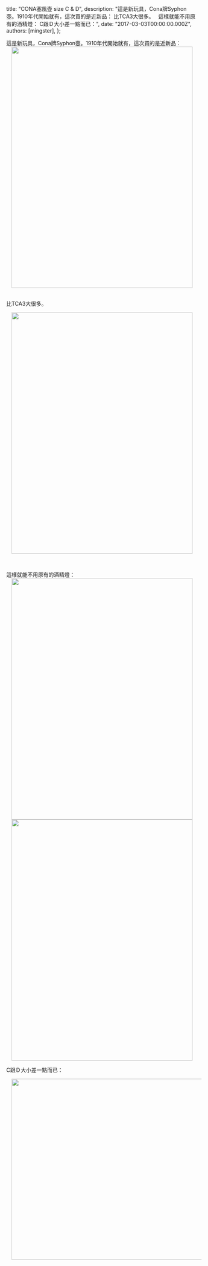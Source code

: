 
  title: "CONA塞風壺 size C & D",
  description: "這是新玩具，Cona牌Syphon壺。1910年代開始就有，這次買的是近新品： 比TCA3大很多。 &nbsp; 這樣就能不用原有的酒精燈： C跟Ｄ大小差一點而已：",
  date: "2017-03-03T00:00:00.000Z",
  authors: [mingster],
};

<div class="separator" style="clear:both;text-align:left;">這是新玩具，Cona牌Syphon壺。1910年代開始就有，這次買的是近新品：</div>
<div class="separator" style="clear:both;text-align:center;"><a style="margin-left:1em;margin-right:1em;text-align:center;" href="https://mingster.files.wordpress.com/2017/03/4db36-img_1901.jpg"><img src="/img/4db36-img_1901.jpg?w=225" width="480" height="640" border="0" /></a></div>
<p><span style="text-align:start;"><br />
</span><span style="text-align:start;">比TCA3大很多。</span></p>
<div class="separator" style="clear:both;text-align:center;"><a style="margin-left:1em;margin-right:1em;" href="https://mingster.files.wordpress.com/2017/03/ad968-img_1839.jpg"><img src="/img/ad968-img_1839.jpg?w=225" width="480" height="640" border="0" /></a></div>
<p>&nbsp;</p>
<div class="separator" style="clear:both;text-align:left;">這樣就能不用原有的酒精燈：</div>
<div class="separator" style="clear:both;text-align:center;"><a style="margin-left:1em;margin-right:1em;" href="https://mingster.files.wordpress.com/2017/03/ec98b-img_1903.jpg"><img src="/img/ec98b-img_1903.jpg?w=225" width="480" height="640" border="0" /></a><a style="margin-left:1em;margin-right:1em;" href="https://mingster.files.wordpress.com/2017/03/9fe53-img_1905.jpg"><img src="/img/9fe53-img_1905.jpg?w=225" width="480" height="640" border="0" /></a></div>
<p>C跟Ｄ大小差一點而已：</p>
<div class="separator" style="clear:both;text-align:center;"><a style="margin-left:1em;margin-right:1em;" href="https://mingster.files.wordpress.com/2017/03/1b15e-img_1854.jpg"><img src="/img/1b15e-img_1854.jpg?w=300" width="640" height="480" border="0" /></a></div>
